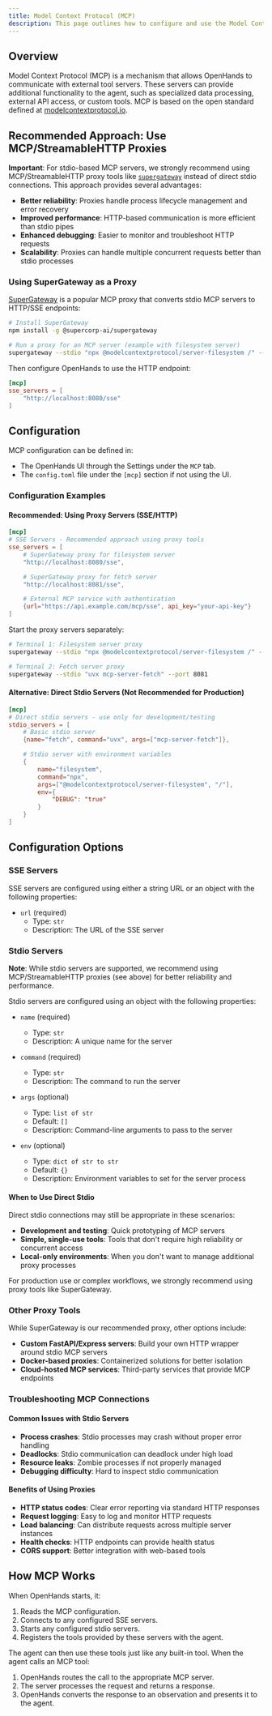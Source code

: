 ```yaml
---
title: Model Context Protocol (MCP)
description: This page outlines how to configure and use the Model Context Protocol (MCP) in OpenHands, allowing you to extend the agent's capabilities with custom tools.
---
```


## Overview

Model Context Protocol (MCP) is a mechanism that allows OpenHands to communicate with external tool servers. These
servers can provide additional functionality to the agent, such as specialized data processing, external API access,
or custom tools. MCP is based on the open standard defined at [modelcontextprotocol.io](https://modelcontextprotocol.io).

## Recommended Approach: Use MCP/StreamableHTTP Proxies

**Important**: For stdio-based MCP servers, we strongly recommend using MCP/StreamableHTTP proxy tools like [`supergateway`](https://github.com/supercorp-ai/supergateway) instead of direct stdio connections. This approach provides several advantages:

- **Better reliability**: Proxies handle process lifecycle management and error recovery
- **Improved performance**: HTTP-based communication is more efficient than stdio pipes
- **Enhanced debugging**: Easier to monitor and troubleshoot HTTP requests
- **Scalability**: Proxies can handle multiple concurrent requests better than stdio processes

### Using SuperGateway as a Proxy

[SuperGateway](https://github.com/supercorp-ai/supergateway) is a popular MCP proxy that converts stdio MCP servers to HTTP/SSE endpoints:

```bash
# Install SuperGateway
npm install -g @supercorp-ai/supergateway

# Run a proxy for an MCP server (example with filesystem server)
supergateway --stdio "npx @modelcontextprotocol/server-filesystem /" --port 8080
```

Then configure OpenHands to use the HTTP endpoint:

```toml
[mcp]
sse_servers = [
    "http://localhost:8080/sse"
]
```

## Configuration

MCP configuration can be defined in:
* The OpenHands UI through the Settings under the `MCP` tab.
* The `config.toml` file under the `[mcp]` section if not using the UI.

### Configuration Examples

#### Recommended: Using Proxy Servers (SSE/HTTP)

```toml
[mcp]
# SSE Servers - Recommended approach using proxy tools
sse_servers = [
    # SuperGateway proxy for filesystem server
    "http://localhost:8080/sse",

    # SuperGateway proxy for fetch server
    "http://localhost:8081/sse",

    # External MCP service with authentication
    {url="https://api.example.com/mcp/sse", api_key="your-api-key"}
]
```

Start the proxy servers separately:
```bash
# Terminal 1: Filesystem server proxy
supergateway --stdio "npx @modelcontextprotocol/server-filesystem /" --port 8080

# Terminal 2: Fetch server proxy
supergateway --stdio "uvx mcp-server-fetch" --port 8081
```

#### Alternative: Direct Stdio Servers (Not Recommended for Production)

```toml
[mcp]
# Direct stdio servers - use only for development/testing
stdio_servers = [
    # Basic stdio server
    {name="fetch", command="uvx", args=["mcp-server-fetch"]},

    # Stdio server with environment variables
    {
        name="filesystem",
        command="npx",
        args=["@modelcontextprotocol/server-filesystem", "/"],
        env={
            "DEBUG": "true"
        }
    }
]
```

## Configuration Options

### SSE Servers

SSE servers are configured using either a string URL or an object with the following properties:

- `url` (required)
  - Type: `str`
  - Description: The URL of the SSE server

### Stdio Servers

**Note**: While stdio servers are supported, we recommend using MCP/StreamableHTTP proxies (see above) for better reliability and performance.

Stdio servers are configured using an object with the following properties:

- `name` (required)
  - Type: `str`
  - Description: A unique name for the server

- `command` (required)
  - Type: `str`
  - Description: The command to run the server

- `args` (optional)
  - Type: `list of str`
  - Default: `[]`
  - Description: Command-line arguments to pass to the server

- `env` (optional)
  - Type: `dict of str to str`
  - Default: `{}`
  - Description: Environment variables to set for the server process

#### When to Use Direct Stdio

Direct stdio connections may still be appropriate in these scenarios:
- **Development and testing**: Quick prototyping of MCP servers
- **Simple, single-use tools**: Tools that don't require high reliability or concurrent access
- **Local-only environments**: When you don't want to manage additional proxy processes

For production use or complex workflows, we strongly recommend using proxy tools like SuperGateway.

### Other Proxy Tools

While SuperGateway is our recommended proxy, other options include:

- **Custom FastAPI/Express servers**: Build your own HTTP wrapper around stdio MCP servers
- **Docker-based proxies**: Containerized solutions for better isolation
- **Cloud-hosted MCP services**: Third-party services that provide MCP endpoints

### Troubleshooting MCP Connections

#### Common Issues with Stdio Servers
- **Process crashes**: Stdio processes may crash without proper error handling
- **Deadlocks**: Stdio communication can deadlock under high load
- **Resource leaks**: Zombie processes if not properly managed
- **Debugging difficulty**: Hard to inspect stdio communication

#### Benefits of Using Proxies
- **HTTP status codes**: Clear error reporting via standard HTTP responses
- **Request logging**: Easy to log and monitor HTTP requests
- **Load balancing**: Can distribute requests across multiple server instances
- **Health checks**: HTTP endpoints can provide health status
- **CORS support**: Better integration with web-based tools

## How MCP Works

When OpenHands starts, it:

1. Reads the MCP configuration.
2. Connects to any configured SSE servers.
3. Starts any configured stdio servers.
4. Registers the tools provided by these servers with the agent.

The agent can then use these tools just like any built-in tool. When the agent calls an MCP tool:

1. OpenHands routes the call to the appropriate MCP server.
2. The server processes the request and returns a response.
3. OpenHands converts the response to an observation and presents it to the agent.
